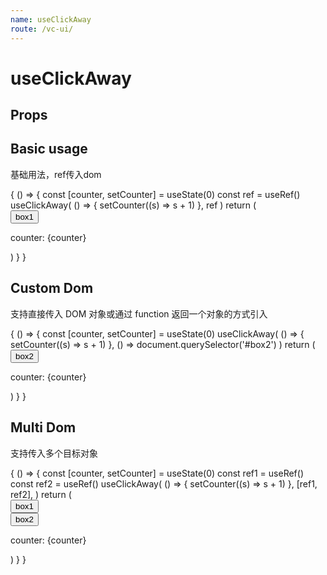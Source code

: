 ```yaml
--- 
name: useClickAway
route: /vc-ui/
--- 
```



# useClickAway

## Props

<Props of={UseClickAwayPropTypes} />

## Basic usage

  基础用法，ref传入dom

<Playground>
  {
    () => {
      const [counter, setCounter] = useState(0)
      const ref = useRef()
      useClickAway(
        () => {
          setCounter((s) => s + 1)
        }, 
        ref
      )
      return (
        <div>
          <span ref={ref}>
            <button type="button">box1</button>
          </span>
          <p>counter: {counter}</p>
        </div>
      )
    }
  }
</Playground>

## Custom Dom

  支持直接传入 DOM 对象或通过 function 返回一个对象的方式引入

<Playground>
  {
    () => {
      const [counter, setCounter] = useState(0)
      useClickAway(
        () => {
          setCounter((s) => s + 1)
        }, 
        () => document.querySelector('#box2')
      )
      return (
        <div>
          <button type="button" id='box2'>box2</button>
          <p>counter: {counter}</p>
        </div>
      )
    }
  }
</Playground>

## Multi Dom

  支持传入多个目标对象

<Playground>
  {
    () => {
      const [counter, setCounter] = useState(0)
      const ref1 = useRef()
      const ref2 = useRef()
      useClickAway(
        () => {
          setCounter((s) => s + 1)
        }, 
        [ref1, ref2],
      )
      return (
        <div>
          <button type="button" ref={ref1}>box1</button>
          <br/>
          <button type="button" ref={ref2}>box2</button>
          <p>counter: {counter}</p>
        </div>
      )
    }
  }
</Playground>

